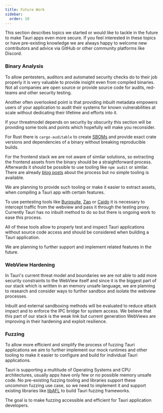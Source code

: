 ```yaml
---
title: Future Work
sidebar:
  order: 10
---
```


This section describes topics we started or would like to tackle
in the future to make Tauri apps even more secure.
If you feel interested in these topics or have pre-existing
knowledge we are always happy to welcome new contributors
and advice via GitHub or other community platforms like Discord.

### Binary Analysis

To allow pentesters, auditors and automated security checks
do to their job properly it is very valuable to provide insight even from
compiled binaries. Not all companies are open source or provide source code
for audits, red-teams and other security testing.

Another often overlooked point is that providing inbuilt metadata empowers
users of your application to audit their systems for known vulnerabilities
at scale without dedicating their lifetime and efforts into it.

If your threatmodel depends on security by obscurity this section will be
providing some tools and points which hopefully will make you reconsider.

For Rust there is `cargo-auditable` to create [SBOMs](https://en.wikipedia.org/wiki/Software_supply_chain)
and provide exact crate versions and dependencies of a binary without breaking reproducible builds.

For the frontend stack we are not aware of similar solutions, so extracting
the frontend assets from the binary should be a straightforward process.
Afterwards it should be possible to use tooling like `npm audit` or similar.
There are already [blog posts](https://infosecwriteups.com/reverse-engineering-a-native-desktop-application-tauri-app-5a2d92772da5)
about the process but no simple tooling is available.

We are planning to provide such tooling or make it easier to extract assets,
when compiling a Tauri app with certain features.

To use pentesting tools like [Burpsuite](https://portswigger.net/burp),
[Zap](https://www.zaproxy.org/) or [Caido](https://caido.io/) it is necessary
to intercept traffic from the webview and pass it through the testing proxy.
Currently Tauri has no inbuilt method to do so but there is ongoing work to
ease this process.

All of these tools allow to properly test and inspect Tauri applications
without source code access and should be considered when building a Tauri application.

We are planning to further support and implement related features in the future.

### WebView Hardening

In Tauri's current threat model and boundaries we are not able to add more
security constraints to the WebView itself and since it is the biggest part of
our stack which is written in an memory unsafe language, we are planning to research and
consider ways to further sandbox and isolate the webview processes.

Inbuilt and external sandboxing methods will be evaluated to reduce attack impact
and to enforce the IPC bridge for system access.
We believe that this part of our stack is the weak link but current generation WebViews
are improving in their hardening and exploit resilience.

### Fuzzing

To allow more efficient and simplify the process of fuzzing Tauri applications
we aim to further implement our mock runtimes and other tooling to make it easier
to configure and build for individual Tauri applications.

Tauri is supporting a multitude of Operating Systems and CPU architectures, usually
apps have only few or no possible memory unsafe code.
No pre-existing fuzzing tooling and libraries support these uncommon fuzzing use case,
so we need to implement it and support existing libraries like [libAFL](https://github.com/AFLplusplus/LibAFL)
to build Tauri fuzzing frameworks.

The goal is to make fuzzing accessible and efficient for Tauri application developers.
